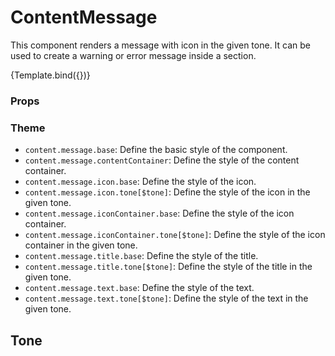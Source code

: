 
<Meta title="Components/Content/ContentMessage" component={ContentMessage} />

# ContentMessage

This component renders a message with icon in the given tone.
It can be used to create a warning or error message inside a section.


<Canvas>
  <Story
    name="Default"
    args={{
      title: 'No items',
      text: 'No data available for this view',
      icon: 'Info',
    }}
    argTypes={{
      icon: {
        options: ['None', 'Info', 'Warning', 'Error'],
        mapping: {
          None: undefined,
          Info: IconInfo,
          Warning: IconWarning,
          Error: IconError,
        },
        control: { type: 'select' },
      },
      tone: {
        options: Object.values(Tone),
        control: { type: 'select' },
      },
    }}
  >
    {Template.bind({})}
  </Story>
</Canvas>

### Props

<ArgsTable story="Default" />

### Theme

- `content.message.base`: Define the basic style of the component.
- `content.message.contentContainer`: Define the style of the content container.
- `content.message.icon.base`: Define the style of the icon.
- `content.message.icon.tone[$tone]`: Define the style of the icon in the given tone.
- `content.message.iconContainer.base`: Define the style of the icon container.
- `content.message.iconContainer.tone[$tone]`: Define the style of the icon container in the given tone.
- `content.message.title.base`: Define the style of the title.
- `content.message.title.tone[$tone]`: Define the style of the title in the given tone.
- `content.message.text.base`: Define the style of the text.
- `content.message.text.tone[$tone]`: Define the style of the text in the given tone.

## Tone

<Canvas>
  <Story name="Primary">
    <ContentMessage
      tone={Tone.primary}
      icon={IconInfo}
      title="Primary"
      text="Text"
    />
  </Story>
  <Story name="Neutral">
    <ContentMessage
      tone={Tone.neutral}
      icon={IconInfo}
      title="Neutral"
      text="Text"
    />
  </Story>
  <Story name="Warning">
    <ContentMessage
      tone={Tone.warning}
      icon={IconInfo}
      title="Warning"
      text="Text"
    />
  </Story>
  <Story name="Critical">
    <ContentMessage
      tone={Tone.critical}
      icon={IconInfo}
      title="Critical"
      text="Text"
    />
  </Story>
  <Story name="Success">
    <ContentMessage
      tone={Tone.success}
      icon={IconInfo}
      title="Success"
      text="Text"
    />
  </Story>
  <Story name="Informative">
    <ContentMessage
      tone={Tone.informative}
      icon={IconInfo}
      title="Informative"
      text="Text"
    />
  </Story>
</Canvas>
